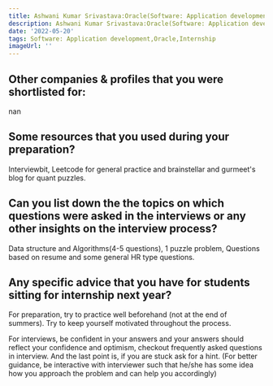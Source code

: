 ```yaml
---
title: Ashwani Kumar Srivastava:Oracle(Software: Application development)
description: Ashwani Kumar Srivastava:Oracle(Software: Application development)
date: '2022-05-20'
tags: Software: Application development,Oracle,Internship
imageUrl: ''
---
```


## Other companies & profiles that you were shortlisted for:
nan

## Some resources that you used during your preparation?
Interviewbit, Leetcode for general practice and brainstellar and gurmeet's blog for quant puzzles.

## Can you list down the the topics on which questions were asked in the interviews or any other insights on the interview process?
Data structure and Algorithms(4-5 questions), 1 puzzle problem, Questions based on resume and some general HR type questions.
## Any specific advice that you have for students sitting for internship next year?
For preparation, try to practice well beforehand (not at the end of summers). Try to keep yourself motivated throughout the process.

For interviews, be confident in your answers and your answers should reflect your confidence and optimism, checkout frequently asked questions in interview. And the last point is, if you are stuck ask for a hint. (For better guidance, be interactive with interviewer such that he/she has some idea how you approach the problem and can help you accordingly)

